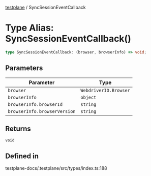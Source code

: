 [testplane](../README.mdx) / SyncSessionEventCallback

# Type Alias: SyncSessionEventCallback()

```ts
type SyncSessionEventCallback: (browser, browserInfo) => void;
```

## Parameters

| Parameter | Type |
| ------ | ------ |
| `browser` | `WebdriverIO.Browser` |
| `browserInfo` | `object` |
| `browserInfo.browserId` | `string` |
| `browserInfo.browserVersion` | `string` |

## Returns

`void`

## Defined in

testplane-docs/.testplane/src/types/index.ts:188
